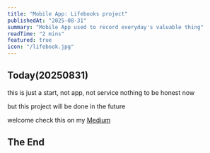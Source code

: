 ```yaml
---
title: "Mobile App: Lifebooks project"
publishedAt: "2025-08-31"
summary: "Mobile App used to record everyday's valuable thing"
readTime: "2 mins"
featured: true
icon: "/lifebook.jpg"
---
```

##  Today(20250831)
this is just a start, not app, not service 
nothing to be honest now 

but this project will be done in the future

welcome check this on my [Medium](https://medium.com/@gaiyuluo/lifebooks-app-ef826a12357f)

## The End